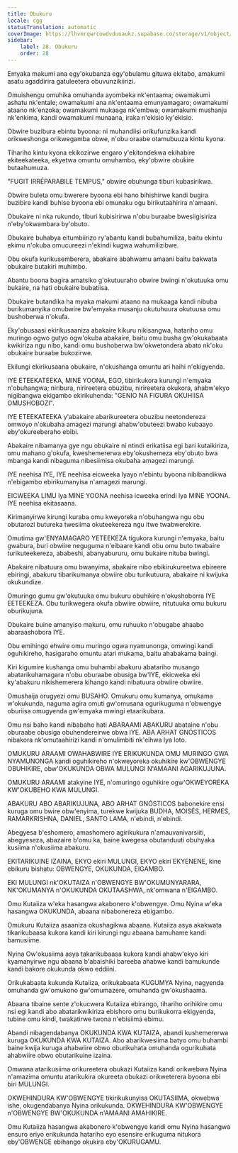```yaml
---
title: Obukuru
locale: cgg
statusTranslation: automatic
coverImage: https://lhvmrqwrcowdvduuaukz.supabase.co/storage/v1/object/public/strapi-uploads/small_cover-educacion-fundamental.webp-2d51a7828a2b1309555be27f7e2a61a0.webp
sidebar:
    label: 28. Obukuru
    order: 28
---
```

Emyaka makumi ana egy'okubanza egy'obulamu gituwa ekitabo, amakumi asatu agaddirira gatuleetera obuvunzikiirizi.

Omuishengu omuhika omuhanda ayombeka nk'entaama; owamakumi ashatu nk'entale; owamakumi ana nk'entaama emunyamagaro; owamakumi ataano nk'enzoka; owamakumi mukaaga nk'embwa; owamakumi mushanju nk'enkima, kandi owamakumi munaana, iraka n'ekisio ky'ekisio.

Obwire buzibura ebintu byoona: ni muhandiisi orikufunzika kandi orikweshonga orikwegamba obwe, n'obu oraabe otamubuuza kintu kyona.

Tihariho kintu kyona ekikozirwe engaro y'ekitondekwa ekihabire ekiteekateeka, ekyetwa omuntu omuhambo, eky'obwire obukire butaahumuza.

"FUGIT IRRÉPARABILE TEMPUS," obwire obuhunga tiburi kubasirikwa.

Obwire buleta omu bwerere byoona ebi hano bihishirwe kandi bugira buzibire kandi buhise byoona ebi omunaku ogu birikutaahirira n'amaani.

Obukaire ni nka rukundo, tiburi kubisirirwa n'obu buraabe bwesiigisiriza n'eby'okwambara by'obuto.

Obukaire buhabya eitumbiirizo ry'abantu kandi bubahumiliza, baitu ekintu ekimu n'okuba omucureezi n'ekindi kugwa wahumilizibwe.

Obu okufa kurikusemberera, abakaire abahwamu amaani baitu bakwata obukaire butakiri muhimbo.

Abantu boona bagira amatsiko g'okutuuraho obwire bwingi n'okutuuka omu bukaire, na hati obukaire bubatiisa.

Obukaire butandika ha myaka makumi ataano na mukaaga kandi nibuba burikumanyika omubwire bw'emyaka musanju okutuhuura okutuusa omu bushoberwa n'okufa.

Eky'obusaasi ekirikusaaniza abakaire kikuru nikisangwa, hatariho omu muringo ogwo gutyo ogw'okuba abakaire, baitu omu busha gw'okukabaata kwikiriza ngu nibo, kandi omu bushoberwa bw'okwetondera abato nk'oku obukaire buraabe bukozirwe.

Ekilungi ekirikusaana obukaire, n'okushanga omuntu ari haihi n'ekigyenda.

IYE ETEEKATEEKA, MINE YOONA, EGO, tibirikukora kurungi n'emyaka n'obuhangwa; niribura, nirireetera obuzibu, nirireetera okukora, ahabw'ekyo nigibangwa ekigambo ekirikuhenda: "GENIO NA FIGURA OKUHIISA OMUSHOBOZI".

IYE ETEEKATEEKA y'abakaire abarikureetera obuzibu neetondereza omwoyo n'okubaha amagezi marungi ahabw'obuteezi bwabo kubaayo eby'okureeberaho ebibi.

Abakaire nibamanya gye ngu obukaire ni ntindi erikatiisa egi bari kutaikiriza, omu mahano g'okufa, kweshemererwa eby'okushemeza eby'obuto bwa mbanga kandi nibaguma nibesiimisa okubaha amagezi marungi.

IYE neehisa IYE, IYE neehisa eicweeka lyayo n'ebintu byoona nibibandikwa n'ebigambo ebirikumanyisa n'amagezi marungi.

EICWEEKA LIMU lya MINE YOONA neehisa icweeka erindi lya MINE YOONA. IYE neehisa ekitasaana.

Kirimanyirwe kirungi kuraba omu kweyoreka n'obuhangwa ngu obu obutarozi butureka twesiima okuteekereza ngu itwe twabwerekire.

Omutima gw'ENYAMAGARO YETEEKEZA tigukora kurungi n'emyaka, baitu gwabura, buri obwiire neguguma n'eibaare kandi obu omu buto twabaire turikuteekereza, ababeshi, abanyabururu, omu bukaire nituba bwingi.

Abakaire nibatuura omu bwanyima, abakaire nibo ebikirukureetwa ebireere ebiringi, abakuru tibarikumanya obwiire obu turikutuura, abakaire ni kwijuka okukundize.

Omuringo gumu gw'okutuuka omu bukuru obuhikire n'okushoborra IYE EETEEKEZA. Obu turikwegera okufa obwiire obwiire, nitutuuka omu bukuru oburikujuna.

Obukaire buine amanyiso makuru, omu ruhuuko n'obugabe ahaabo abaraashobora IYE.

Obu emihingo ehwire omu muringo ogwa nyamunonga, omwingi kandi oguhikireho, hasigaraho omuntu atari mukama, baitu ahabakama baingi.

Kiri kigumire kushanga omu buhambi abakuru abatariho musango abatarikuhamagara n'obu oburaabe obusiga bw'IYE, ekicweka eki ky'abakuru nikishemerera kihango kandi nibatuura obwiire obwiire.

Omushaija orugyezi omu BUSAHO. Omukuru omu kumanya, omukama w'okukunda, naguma agira omuti gw'omusana ogurikuguma n'obwengye oburiisa omugyenda gw'emyaka mwingi etaarikubara.

Omu nsi baho kandi nibabaho hati ABARAAMI ABAKURU abataine n'obu oburaabe obusiga obuhendereirwe obwa IYE. ABA ARHAT GNÓSTICOS nibakora nk'omutaahirizi kandi n'omulimbiti nk'eihwa lya loto.

OMUKURU ARAAMI OWAHABWIRE IYE ERIKUKUNDA OMU MURINGO GWA NYAMUNONGA kandi oguhikireho n'okweyoreka okuhikire kw'OBWENGYE OBUHIKIRE, obw'OKUKUNDA OBWA MULUNGI N'AMAANI AGARIKUJUNA.

OMUKURU ARAAMI atakyine IYE, n'omuringo oguhikire ogw'OKWEYOREKA KW'OKUBEHO KWA MULUNGI.

ABAKURU ABO ABARIKUJUNA, ABO ARHAT GNÓSTICOS babonekire ensi kuruga omu bwire obw'enyima, turekwe kwijuka BUDHA, MOISÉS, HERMES, RAMARKRISHNA, DANIEL, SANTO LAMA, n'ebindi, n'ebindi.

Abegyesa b'eshomero, amashomero agirikukura n'amauvanivarsiiti, abegyeseza, abazaire b'omu ka, baine kwegesa obutanduuti obuhyaka kusiima n'okusiima abakuru.

EKITARIKUINE IZAINA, EKYO ekiri MULUNGI, EKYO ekiri EKYENENE, kine ebikuru bishatu: OBWENGYE, OKUKUNDA, EIGAMBO.

EKI MULUNGI nk'OKUTAIZA n'OBWENGYE BW'OKUMUNYARARA, NK'OKUMANYA n'OKUKUNDA OKUTAASHWA, nk'omwana n'EIGAMBO.

Omu Kutaiiza w'eka hasangwa akabonero k'obwengye. Omu Nyina w'eka hasangwa OKUKUNDA, abaana nibabonereza ebigambo.

Omukuru Kutaiiza asaaniza okushagikwa abaana. Kutaiiza asya akakwata tikarikubaasa kukora kandi kiri kirungi ngu abaana bamuhame kandi bamusiime.

Nyina Ow'okusiima asya takarikubaasa kukora kandi ahabw'ekyo kiri kyamanyirwe ngu abaana b'abaishiki bareeba ahabwe kandi bamukunde kandi bakore okukunda okwo eddiini.

Orikukabaata kukunda Kutaiiza, orikukabaata KUGUMYA Nyina, nagyenda omuhanda gw'omukono gw'omumazere, omuhanda gw'okushaama.

Abaana tibaine sente z'okucwera Kutaiiza ebirango, tihariho orihikire omu nsi egi kandi abo abatarikwikiriza ebishoro omu burikukorra ekigyenda, tubine omu kindi, twakatirwe twona n'ebisiima ebimu.

Abandi nibagendabanya OKUKUNDA KWA KUTAIZA, abandi kushemererwa kuruga OKUKUNDA KWA KUTAIZA. Abo abarikwesiima batyo omu buhambi baine kwija kuruga ahabwiire obwo oburikuhata omuhanda ogurikuhata ahabwiire obwo obutarikuine izaina.

Omwana atarikusiima orikureetera obukazi Kutaiiza kandi orikwebwa Nyina n'amazima omuntu atarikukira okureeta obukazi orikweterera byoona ebi biri MULUNGI.

OKWEHINDURA KW'OBWENGYE tikirikukunyisa OKUTASIIMA, okwebwa ishe, okugendabanya Nyina orikukunda. OKWEHINDURA KW'OBWENGYE n'OBWENGYE BW'OKUKUNDA n'AMAANI AMAHIKIRE.

Omu Kutaiiza hasangwa akabonero k'obwengye kandi omu Nyina hasangwa ensuro eriyo erikukunda hatariho eyo esensire erikuguma nitukora eby'OBWENGE ebihango okukira eby'OKURUGAMU.


